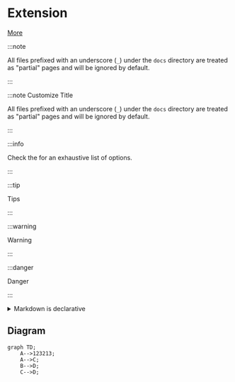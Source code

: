 # Extension

[More](https://docusaurus.io/docs/markdown-features)

:::note

All files prefixed with an underscore (`_`) under the `docs` directory are treated as "partial" pages and will be ignored by default.

:::

:::note Customize Title

All files prefixed with an underscore (`_`) under the `docs` directory are treated as "partial" pages and will be ignored by default.

:::

:::info

Check the for an exhaustive list of options.

:::

:::tip

Tips

:::

:::warning

Warning

:::

:::danger

Danger

:::

<details>

<summary>Markdown is declarative</summary>

Some may assume a 1-1 correlation between Markdown and HTML, e.g., `![Preview](/img/docusaurus.png)` will always become `<img src="/img/docusaurus.png" alt="Preview" />`, as-is. However, _that is not the case_.

The Markdown syntax `![message](url)` only declaratively tells Docusaurus that an image needs to be inserted here, but we may do other things like transforming a [file path to URL path](./markdown-features-assets.mdx#images), so the generated markup may differ from the output of other Markdown renderers, or a naïve hand-transcription to the equivalent JSX/HTML code.

In general, you should only assume the _semantics_ of the markup (` ``` ` fences become [code blocks](./markdown-features-code-blocks.mdx); `>` becomes [quotes](#quotes), etc.), but not the actual compiled output.

</details>

## Diagram

```mermaid
graph TD;
    A-->123213;
    A-->C;
    B-->D;
    C-->D;
```